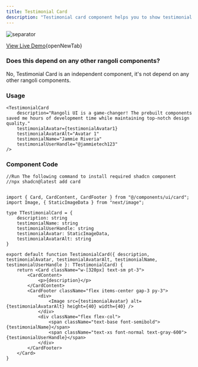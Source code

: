```yaml
---
title: Testimonial Card
description: "Testimonial card component helps you to show testimonial in you landing pages"
---
```


<Frame>
  <img src="/images/testimonial-card.png" alt="separator" />
</Frame>

[View Live Demo](https://rangoli-components.vercel.app/t/testimonial-card){openNewTab}

### Does this depend on any other rangoli components?
No, Testimonial Card is an independent component, it's not depend on any other rangoli components.

### Usage
```tsx anyComponent.tsx
<TestimonialCard 
    description="Rangoli UI is a game-changer! The prebuilt components saved me hours of development time while maintaining top-notch design quality."
    testimonialAvatar={testimonialAvatar1}
    testimonialAvatarAlt="Avatar 1"
    testimonialName="Jammie Riveria"
    testimonialUserHandle="@jammietech123"
/>
```

### Component Code
```tsx @app/components/TestimonialCard.tsx
//Run The following command to install required shadcn component
//npx shadcn@latest add card


import { Card, CardContent, CardFooter } from "@/components/ui/card";
import Image, { StaticImageData } from "next/image";

type TTestimonialCard = {
    description: string
    testimonialName: string
    testimonialUserHandle: string
    testimonialAvatar: StaticImageData,
    testimonialAvatarAlt: string
}

export default function TestimonialCard({ description, testimonialAvatar, testimonialAvatarAlt, testimonialName, testimonialUserHandle }: TTestimonialCard) {
    return <Card className="w-[320px] text-sm pt-3">
        <CardContent>
            <p>{description}</p>
        </CardContent>
        <CardFooter className="flex items-center gap-3 py-3">
            <div>
                <Image src={testimonialAvatar} alt={testimonialAvatarAlt} height={40} width={40} />
            </div>
            <div className="flex flex-col">
                <span className="text-base font-semibold">{testimonialName}</span>
                <span className="text-xs font-normal text-gray-600">{testimonialUserHandle}</span>
            </div>
        </CardFooter>
    </Card>
}
```
